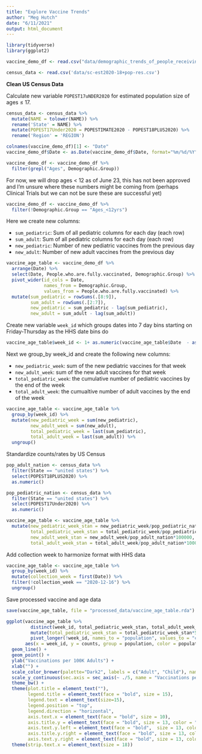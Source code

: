```yaml
---
title: "Explore Vaccine Trends"
author: "Meg Hutch"
date: "6/11/2021"
output: html_document
---
```


```r
library(tidyverse)
library(ggplot2)
```

```r
vaccine_demo_df <- read.csv("data/demographic_trends_of_people_receiving_covid19_vaccinations_in_the_united_states_20210611_clean.csv")

census_data <- read.csv('data/sc-est2020-18+pop-res.csv')
```

**Clean US Census Data**

Calculate new variable ```POPEST17uNDER2020``` for estimated population size of ages $\leq$ 17.

```r
census_data <- census_data %>% 
  mutate(NAME = tolower(NAME)) %>%
  rename('State' = NAME) %>% 
  mutate(POPEST17Under2020 = POPESTIMATE2020 - POPEST18PLUS2020) %>%
  rename('Region' = 'REGION')
```

```r
colnames(vaccine_demo_df)[1] <- "Date"
vaccine_demo_df$Date <- as.Date(vaccine_demo_df$Date, format="%m/%d/%Y")
```

```r
vaccine_demo_df <- vaccine_demo_df %>% 
  filter(grepl("Ages", Demographic.Group))
```

For now, we will drop ages < 12 as of June 23, this has not been approved and I'm unsure where these numbers might be coming from (perhaps Clinical Trials but we can not be sure these are successful yet) 

```r
vaccine_demo_df <- vaccine_demo_df %>% 
  filter(!Demographic.Group	== "Ages_<12yrs")
```

Here we create new columns:

* ```sum_pediatric```: Sum of all pediatric columns for each day (each row)
* ```sum_adult```: Sum of all pediatric columns for each day (each row)
* ```new_pediatric```: Number of new pediatric vaccines from the previous day
* ```new_adult```: Number of new adult vaccines from the previous day

```r
vaccine_age_table <- vaccine_demo_df %>% 
  arrange(Date) %>% 
  select(Date, People.who.are.fully.vaccinated, Demographic.Group) %>% 
  pivot_wider(id_cols = Date, 
              names_from = Demographic.Group, 
              values_from = People.who.are.fully.vaccinated) %>% 
  mutate(sum_pediatric = rowSums(.[8:9]), 
         sum_adult = rowSums(.[2:7]),
         new_pediatric = sum_pediatric - lag(sum_pediatric),
         new_adult = sum_adult - lag(sum_adult))
```

Create new variable ```week_id``` which groups dates into 7 day bins starting on Friday-Thursday as the HHS date bins do

```r
vaccine_age_table$week_id <- 1+ as.numeric(vaccine_age_table$Date  - as.Date("2020-12-18")) %/% 7
```

Next we group_by week_id and create the following new columns:

* ```new_pediatric_week```: sum of the new pediatric vaccines for that week
* ```new_adult_week```: sum of the new adult vaccines for that week
* ```total_pediatric_week```: the cumulative number of pediatric vaccines by the end of the week
* ```total_adult_week```: the cumualtive number of adult vaccines by the end of the week

```r
vaccine_age_table <- vaccine_age_table %>% 
  group_by(week_id) %>% 
  mutate(new_pediatric_week = sum(new_pediatric),
         new_adult_week = sum(new_adult),
         total_pediatric_week = last(sum_pediatric),
         total_adult_week = last(sum_adult)) %>% 
  ungroup()
```

Standardize counts/rates by US Census

```r
pop_adult_nation <- census_data %>% 
  filter(State == "united states") %>% 
  select(POPEST18PLUS2020) %>% 
  as.numeric()

pop_pediatric_nation <- census_data %>% 
  filter(State == "united states") %>% 
  select(POPEST17Under2020) %>% 
  as.numeric()

vaccine_age_table <- vaccine_age_table %>% 
  mutate(new_pediatric_week_stan = new_pediatric_week/pop_pediatric_nation*100000,
         total_pediatric_week_stan = total_pediatric_week/pop_pediatric_nation*100000,
         new_adult_week_stan = new_adult_week/pop_adult_nation*100000,
         total_adult_week_stan = total_adult_week/pop_adult_nation*100000)
```

Add collection week to harmonize format with HHS data

```r
vaccine_age_table <- vaccine_age_table %>% 
  group_by(week_id) %>% 
  mutate(collection_week = first(Date)) %>% 
  filter(!collection_week == "2020-12-16") %>% 
  ungroup()
```

Save processed vaccine and age data

```r
save(vaccine_age_table, file = "processed_data/vaccine_age_table.rda")
```


```r
ggplot(vaccine_age_table %>% 
         distinct(week_id, total_pediatric_week_stan, total_adult_week_stan) %>% 
         mutate(total_pediatric_week_stan = total_pediatric_week_stan*5) %>% 
         pivot_longer(!week_id, names_to = "population", values_to = "counts"))  +
       aes(x = week_id, y = counts, group = population, color = population) + 
  geom_line() + 
  geom_point() + 
  ylab("Vaccinations per 100K Adults") + 
  xlab("") + 
  scale_color_brewer(palette="Dark2", labels = c("Adult", "Child"), name = "") + 
  scale_y_continuous(sec.axis = sec_axis(~ ./5, name = "Vaccinations per 100k Children")) + 
  theme_bw() + 
  theme(plot.title = element_text(""),
        legend.title = element_text(face = "bold", size = 15),
        legend.text = element_text(size=15),
        legend.position = "top",
        legend.direction = "horizontal",
        axis.text.x = element_text(face = "bold", size = 10),
        axis.title.y = element_text(face = "bold", size = 13, color = "#1B9E77", margin=margin(0,10,0,0)),
        axis.text.y.left = element_text(face = "bold",  size = 13, color = "#1B9E77"),
        axis.title.y.right = element_text(face = "bold", size = 13, color='#D95F02', margin=margin(0,0,0,10)),
        axis.text.y.right = element_text(face = "bold", size = 13, color='#D95F02')) + 
  theme(strip.text.x = element_text(size = 18))  
```









